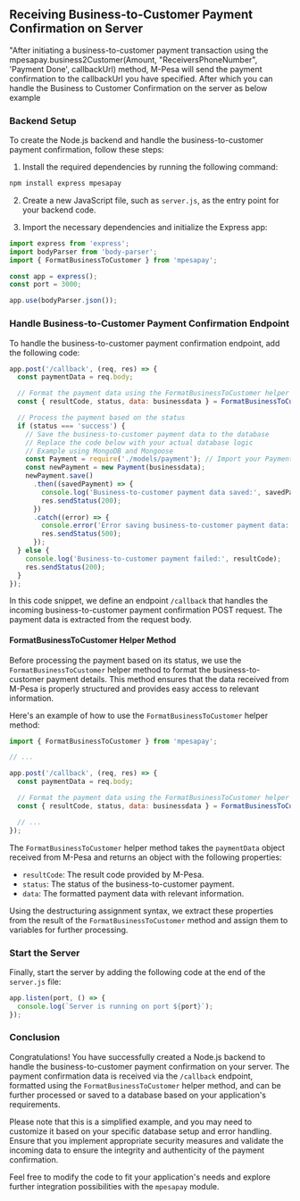 ## Receiving Business-to-Customer Payment Confirmation on Server

"After initiating a business-to-customer payment transaction using the mpesapay.business2Customer(Amount, "ReceiversPhoneNumber", 'Payment Done', callbackUrl) method, M-Pesa will send the payment confirmation to the callbackUrl you have specified. 
After which you can handle the Business to Customer Confirmation on the server as below example
### Backend Setup

To create the Node.js backend and handle the business-to-customer payment confirmation, follow these steps:

1. Install the required dependencies by running the following command:

```bash
npm install express mpesapay
```

2. Create a new JavaScript file, such as `server.js`, as the entry point for your backend code.

3. Import the necessary dependencies and initialize the Express app:

```javascript
import express from 'express';
import bodyParser from 'body-parser';
import { FormatBusinessToCustomer } from 'mpesapay';

const app = express();
const port = 3000;

app.use(bodyParser.json());
```

### Handle Business-to-Customer Payment Confirmation Endpoint

To handle the business-to-customer payment confirmation endpoint, add the following code:

```javascript
app.post('/callback', (req, res) => {
  const paymentData = req.body;

  // Format the payment data using the FormatBusinessToCustomer helper method
  const { resultCode, status, data: businessdata } = FormatBusinessToCustomer(paymentData);

  // Process the payment based on the status
  if (status === 'success') {
    // Save the business-to-customer payment data to the database
    // Replace the code below with your actual database logic
    // Example using MongoDB and Mongoose
    const Payment = require('./models/payment'); // Import your Payment model
    const newPayment = new Payment(businessdata);
    newPayment.save()
      .then((savedPayment) => {
        console.log('Business-to-customer payment data saved:', savedPayment);
        res.sendStatus(200);
      })
      .catch((error) => {
        console.error('Error saving business-to-customer payment data:', error);
        res.sendStatus(500);
      });
  } else {
    console.log('Business-to-customer payment failed:', resultCode);
    res.sendStatus(200);
  }
});
```

In this code snippet, we define an endpoint `/callback` that handles the incoming business-to-customer payment confirmation POST request. The payment data is extracted from the request body.

#### FormatBusinessToCustomer Helper Method

Before processing the payment based on its status, we use the `FormatBusinessToCustomer` helper method to format the business-to-customer payment details. This method ensures that the data received from M-Pesa is properly structured and provides easy access to relevant information.

Here's an example of how to use the `FormatBusinessToCustomer` helper method:

```javascript
import { FormatBusinessToCustomer } from 'mpesapay';

// ...

app.post('/callback', (req, res) => {
  const paymentData = req.body;

  // Format the payment data using the FormatBusinessToCustomer helper method
  const { resultCode, status, data: businessdata } = FormatBusinessToCustomer(paymentData);

  // ...
});
```

The `FormatBusinessToCustomer` helper method takes the `paymentData` object received from M-Pesa and returns an object with the following properties:

- `resultCode`: The result code provided by M-Pesa.
- `status`: The status of the business-to-customer payment.
- `data`: The formatted payment data with relevant information.

Using the destructuring assignment syntax, we extract these properties from the result of the `FormatBusinessToCustomer` method and assign them to variables for further processing.

### Start the Server

Finally, start the server by adding the following code at the end of the `server.js` file:

```javascript
app.listen(port, () => {
  console.log(`Server is running on port ${port}`);
});
```

### Conclusion

Congratulations! You have successfully created a Node.js backend to handle the business-to-customer payment confirmation on your server. The payment confirmation data is received via the `/callback` endpoint, formatted using the `FormatBusinessToCustomer` helper method, and can be further processed or saved to a database based on your application's requirements.

Please note that this is a simplified example, and you may need to customize it based on your specific database setup and error handling. Ensure that you implement appropriate security measures and validate the incoming data to ensure the integrity and authenticity of the payment confirmation.

Feel free to modify the code to fit your application's needs and explore further integration possibilities with the `mpesapay` module.
